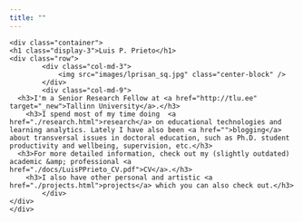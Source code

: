 ```yaml
---
title: ""
---
```

<!--html_preserve-->
<style type="text/css">

.main-container {
  max-width: 100%;
  margin-left: auto;
  margin-right: auto;
}

</style>

<div class="jumbotron">
    <div class="container">
    <h1 class="display-3">Luis P. Prieto</h1>
    <div class="row">
            <div class="col-md-3">
                <img src="images/lprisan_sq.jpg" class="center-block" />
            </div>
            <div class="col-md-9">
      <h3>I'm a Senior Research Fellow at <a href="http://tlu.ee" target="_new">Tallinn University</a>.</h3>
		<h3>I spend most of my time doing  <a href="./research.html">research</a> on educational technologies and learning analytics. Lately I have also been <a href="">blogging</a> about transversal issues in doctoral education, such as Ph.D. student productivity and wellbeing, supervision, etc.</h3>
	  <h3>For more detailed information, check out my (slightly outdated) academic &amp; professional <a href="./docs/LuisPPrieto_CV.pdf">CV</a>.</h3>
		<h3>I also have other personal and artistic <a href="./projects.html">projects</a> which you can also check out.</h3>
            </div>
    </div>
    </div>
 </div>

<!--/html_preserve-->
